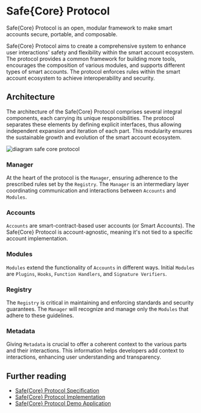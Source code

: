 # Safe\{Core\} Protocol

Safe\{Core\} Protocol is an open, modular framework to make smart accounts secure, portable, and composable.

Safe\{Core\} Protocol aims to create a comprehensive system to enhance user interactions' safety and flexibility within the smart account ecosystem. The protocol provides a common framework for building more tools, encourages the composition of various modules, and supports different types of smart accounts. The protocol enforces rules within the smart account ecosystem to achieve interoperability and security.

## Architecture

The architecture of the Safe\{Core\} Protocol comprises several integral components, each carrying its unique responsibilities. The protocol separates these elements by defining explicit interfaces, thus allowing independent expansion and iteration of each part. This modularity ensures the sustainable growth and evolution of the smart account ecosystem.

![diagram safe core protocol](../assets/diagram-safe-core-protocol.png)

### Manager

At the heart of the protocol is the `Manager`, ensuring adherence to the prescribed rules set by the `Registry`. The `Manager` is an intermediary layer coordinating communication and interactions between `Accounts` and `Modules`.

### Accounts

`Accounts` are smart-contract-based user accounts (or Smart Accounts). The Safe\{Core\} Protocol is account-agnostic, meaning it's not tied to a specific account implementation.

### Modules

`Modules` extend the functionality of `Accounts` in different ways. Initial `Modules` are `Plugins`, `Hooks`, `Function Handlers`, and `Signature Verifiers`.

### Registry

The `Registry` is critical in maintaining and enforcing standards and security guarantees. The `Manager` will recognize and manage only the `Modules` that adhere to these guidelines.

### Metadata

Giving `Metadata` is crucial to offer a coherent context to the various parts and their interactions. This information helps developers add context to interactions, enhancing user understanding and transparency.

## Further reading
- [Safe\{Core\} Protocol Specification](https://github.com/safe-global/safe-core-protocol-specs)
- [Safe\{Core\} Protocol Implementation](https://github.com/5afe/safe-core-protocol)
- [Safe\{Core\} Protocol Demo Application](https://github.com/5afe/safe-core-protocol-demo/)
